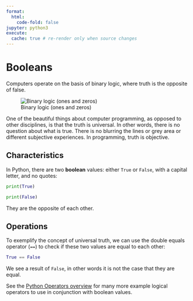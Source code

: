 ```yaml
---
format:
  html:
    code-fold: false
jupyter: python3
execute:
  cache: true # re-render only when source changes
---
```


# Booleans

Computers operate on the basis of binary logic, where truth is the opposite of false.

![Binary logic (ones and zeros)](../../../images/binary-logic.png)



One of the beautiful things about computer programming, as opposed to other disciplines, is that the truth is universal. In other words, there is no question about what is true. There is no blurring the lines or grey area or different subjective experiences. In programming, truth is objective.

## Characteristics

In Python, there are two **boolean** values: either `True` or `False`, with a capital letter, and no quotes:

```python
print(True)
```

```python
print(False)
```

They are the opposite of each other.

## Operations

To exemplify the concept of universal truth, we can use the double equals operator (`==`) to check if these two values are equal to each other:


```python
True == False
```

We see a result of `False`, in other words it is not the case that they are equal.

See the [Python Operators overview](../python-operators.qmd) for many more example logical operators to use in conjunction with boolean values.
